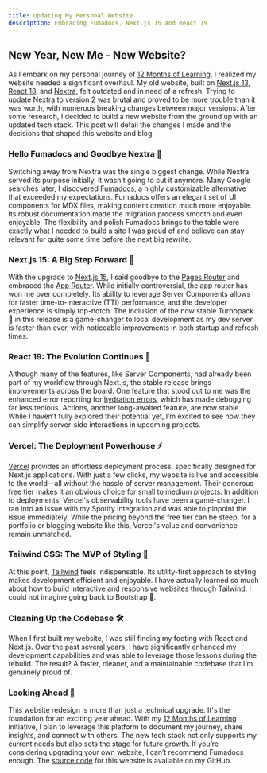 ```yaml
---
title: Updating My Personal Website
description: Embracing Fumadocs, Next.js 15 and React 19
---
```



## New Year, New Me - New Website?

As I embark on my personal journey of [12 Months of Learning](/blogs/12-months-of-learning), I realized my website needed a significant overhaul.
My old website, built on [Next.js 13](https://nextjs.org/blog/next-13), [React 18](https://react.dev/blog/2022/03/29/react-v18), and [Nextra](https://nextra.site/), felt outdated and in need of a refresh.
Trying to update Nextra to version 2 was brutal and proved to be more trouble than it was worth, with numerous breaking changes between major versions.
After some research, I decided to build a new website from the ground up with an updated tech stack. This post will detail the changes I made and the decisions that shaped this website and blog.

### Hello Fumadocs and Goodbye Nextra 👋

Switching away from Nextra was the single biggest change. While Nextra served its purpose initially, it wasn’t going to cut it anymore.
Many Google searches later, I discovered [Fumadocs](https://fumadocs.vercel.app/), a highly customizable alternative that exceeded my expectations.
Fumadocs offers an elegant set of UI components for MDX files, making content creation much more enjoyable.
Its robust documentation made the migration process smooth and even enjoyable.
The flexibility and polish Fumadocs brings to the table were exactly what I needed to build a site I was proud of and believe can stay relevant for quite some time before the next big rewrite.

### Next.js 15: A Big Step Forward 🚀

With the upgrade to [Next.js 15](https://nextjs.org/blog/next-15), I said goodbye to the [Pages Router](https://nextjs.org/docs/pages) and embraced the [App Router](https://nextjs.org/docs/app).
While initially controversial, the app router has won me over completely.
Its ability to leverage Server Components allows for faster time-to-interactive (TTI) performance, and the developer experience is simply top-notch.
The inclusion of the now stable Turbopack 🦀 in this release is a game-changer to local development as my dev server is faster than ever, with noticeable improvements in both startup and refresh times.

### React 19: The Evolution Continues 🔄

Although many of the features, like Server Components, had already been part of my workflow through Next.js, the stable release brings improvements across the board.
One feature that stood out to me was the enhanced error reporting for [hydration errors](https://react.dev/blog/2024/12/05/react-19#diffs-for-hydration-errors), which has made debugging far less tedious.
Actions, another long-awaited feature, are now stable. While I haven’t fully explored their potential yet, I’m excited to see how they can simplify server-side interactions in upcoming projects.

### Vercel: The Deployment Powerhouse ⚡

[Vercel](https://vercel.com/home) provides an effortless deployment process, specifically designed for Next.js applications.
With just a few clicks, my website is live and accessible to the world—all without the hassle of server management.
Their generous free tier makes it an obvious choice for small to medium projects.
In addition to deployments, Vercel's observability tools have been a game-changer. I ran into an issue with my Spotify integration and was able to pinpoint the issue immediately.
While the pricing beyond the free tier can be steep, for a portfolio or blogging website like this, Vercel's value and convenience remain unmatched.

### Tailwind CSS: The MVP of Styling 🌟

At this point, [Tailwind](https://tailwindcss.com/) feels indispensable. Its utility-first approach to styling makes development efficient and enjoyable.
I have actually learned so much about how to build interactive and responsive websites through Tailwind. I could not imagine going back to Bootstrap 🤮.

### Cleaning Up the Codebase 🛠️

When I first built my website, I was still finding my footing with React and Next.js.
Over the past several years, I have significantly enhanced my development capabilities and was able to leverage those lessons during the rebuild.
The result? A faster, cleaner, and a maintainable codebase that I’m genuinely proud of.

### Looking Ahead 🔮

This website redesign is more than just a technical upgrade. It's the foundation for an exciting year ahead.
With my [12 Months of Learning](/blogs/12-months-of-learning) initiative, I plan to leverage this platform to document my journey, share insights, and connect with others.
The new tech stack not only supports my current needs but also sets the stage for future growth.
If you’re considering upgrading your own website, I can’t recommend Fumadocs enough.
The [source code](https://github.com/Zac-Zajdel/portfolio) for this website is available on my GitHub.
